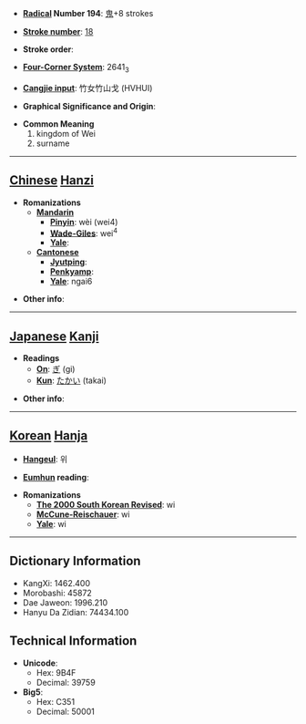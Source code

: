 * '''[[Wiktionary:Chinese radical index| Radical]] Number 194''': [[Wiktionary:Chinese radical index 鬼|鬼]]+8 strokes

* '''[[Wiktionary:Chinese total strokes index|Stroke number]]''': [[Wiktionary:Chinese total strokes index 18|18]]

* '''Stroke order''': 

* '''[[Wiktionary:Chinese four corner index|Four-Corner System]]''': 2641<sub>3</sub>

* '''[[Wiktionary:Chinese Cangjie index|Cangjie input]]''': 竹女竹山戈 (HVHUI)

* '''Graphical Significance and Origin''': 

* '''Common Meaning'''
*#kingdom of Wei
*# surname


----

== [[Chinese]] [[Hanzi]] ==

* '''Romanizations'''
** '''[[Mandarin]]'''
*** '''[[Pinyin]]''': wèi (wei4)
*** '''[[Wade-Giles]]''': wei<sup>4</sup>
*** '''[[Yale]]''': 
** '''[[Cantonese]]'''
*** '''[[Jyutping]]''':
*** '''[[Penkyamp]]''': 
*** '''[[Yale]]''': ngai6

* '''Other info''': 

----

== [[Japanese]] [[Kanji]] ==

* '''Readings'''
** '''[[On]]''': [[ぎ]] (gi)
** '''[[Kun]]''': [[たかい]] (takai)

* '''Other info''':  

----

== [[Korean]] [[Hanja]] ==

* '''[[Hangeul]]''': 위

* '''[[Eumhun]] reading''': 

* '''Romanizations'''
** '''[[The 2000 South Korean Revised Romanization|The 2000 South Korean Revised]]''': wi
** '''[[McCune-Reischauer]]''': wi
** '''[[Yale]]''': wi

----

== Dictionary Information ==

* KangXi: 1462.400
* Morobashi: 45872
* Dae Jaweon: 1996.210
* Hanyu Da Zidian: 74434.100

== Technical Information ==

* '''Unicode''':
** Hex: 9B4F
** Decimal: 39759
* '''Big5''':
** Hex: C351
** Decimal: 50001